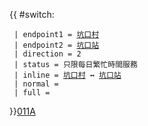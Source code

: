 {{ #switch: {{{format|}}}
  | endpoint1 = [[坑口村]]
  | endpoint2 = [[坑口站公共運輸交匯處|坑口站]]
  | direction = 2
  | status = 只限每日繁忙時間服務
  | inline = [[坑口村]] ↔ [[坑口站公共運輸交匯處|坑口站]]
  | normal =
  | full =
}}<noinclude>[[category:新界專線小巴路線模板|011A]]</noinclude>